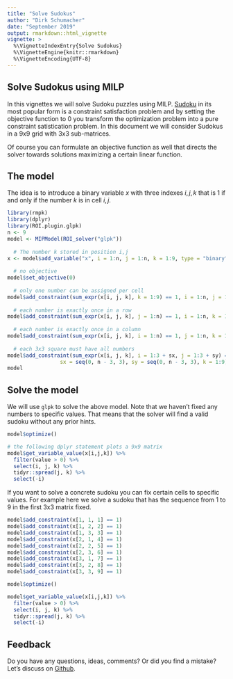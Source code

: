 ```yaml
---
title: "Solve Sudokus"
author: "Dirk Schumacher"
date: "September 2019"
output: rmarkdown::html_vignette
vignette: >
  %\VignetteIndexEntry{Solve Sudokus}
  %\VignetteEngine{knitr::rmarkdown}
  %\VignetteEncoding{UTF-8}
---
```



## Solve Sudokus using MILP

In this vignettes we will solve Sudoku puzzles using MILP. [Sudoku](https://en.wikipedia.org/wiki/Sudoku) in its most popular form is a constraint satisfaction problem and by setting the objective function to $0$ you transform the optimization problem into a pure constraint satistication problem. In this document we will consider Sudokus in a 9x9 grid with 3x3 sub-matrices.

Of course you can formulate an objective function as well that directs the solver towards solutions maximizing a certain linear function.

## The model

The idea is to introduce a binary variable $x$ with three indexes $i, j, k$ that is $1$ if and only if the number $k$ is in cell $i, j$.

```r
library(rmpk)
library(dplyr)
library(ROI.plugin.glpk)
n <- 9
model <- MIPModel(ROI_solver("glpk"))
  
  # The number k stored in position i,j
x <- model$add_variable("x", i = 1:n, j = 1:n, k = 1:9, type = "binary")
  
  # no objective
model$set_objective(0)
  
  # only one number can be assigned per cell
model$add_constraint(sum_expr(x[i, j, k], k = 1:9) == 1, i = 1:n, j = 1:n)
  
  # each number is exactly once in a row
model$add_constraint(sum_expr(x[i, j, k], j = 1:n) == 1, i = 1:n, k = 1:9)
  
  # each number is exactly once in a column
model$add_constraint(sum_expr(x[i, j, k], i = 1:n) == 1, j = 1:n, k = 1:9)
  
  # each 3x3 square must have all numbers
model$add_constraint(sum_expr(x[i, j, k], i = 1:3 + sx, j = 1:3 + sy) == 1, 
                 sx = seq(0, n - 3, 3), sy = seq(0, n - 3, 3), k = 1:9)
model
```

## Solve the model

We will use `glpk` to solve the above model. Note that we haven't fixed any numbers to specific values. That means that the solver will find a valid sudoku without any prior hints.

```r
model$optimize()

# the following dplyr statement plots a 9x9 matrix
model$get_variable_value(x[i,j,k]) %>%
  filter(value > 0) %>%  
  select(i, j, k) %>% 
  tidyr::spread(j, k) %>% 
  select(-i)
```

If you want to solve a concrete sudoku you can fix certain cells to specific values. For example here we solve a sudoku that has the sequence from 1 to 9 in the first 3x3 matrix fixed.


```r
model$add_constraint(x[1, 1, 1] == 1)
model$add_constraint(x[1, 2, 2] == 1)
model$add_constraint(x[1, 3, 3] == 1)
model$add_constraint(x[2, 1, 4] == 1)
model$add_constraint(x[2, 2, 5] == 1)
model$add_constraint(x[2, 3, 6] == 1)
model$add_constraint(x[3, 1, 7] == 1)
model$add_constraint(x[3, 2, 8] == 1)
model$add_constraint(x[3, 3, 9] == 1)

model$optimize()

model$get_variable_value(x[i,j,k]) %>%
  filter(value > 0) %>%  
  select(i, j, k) %>% 
  tidyr::spread(j, k) %>% 
  select(-i) 
```

## Feedback

Do you have any questions, ideas, comments? Or did you find a mistake? Let's discuss on [Github](https://github.com/dirkschumacher/rmpk/issues).
